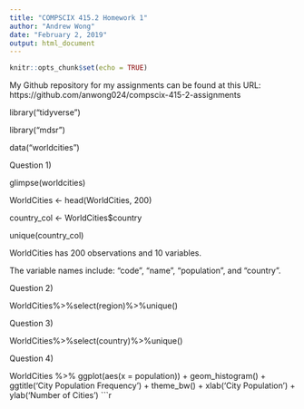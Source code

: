 ```yaml
---
title: "COMPSCIX 415.2 Homework 1"
author: "Andrew Wong"
date: "February 2, 2019"
output: html_document
---
```


```r
knitr::opts_chunk$set(echo = TRUE)
```
My Github repository for my assignments can be found at this URL: https://github.com/anwong024/compscix-415-2-assignments

library("tidyverse")

library("mdsr")

data("worldcities")

Question 1)

glimpse(worldcities)

WorldCities <- head(WorldCities, 200)

country_col <- WorldCities$country

unique(country_col)

WorldCities has 200 observations and 10 variables.

The variable names include: "code", "name", "population", and "country".


Question 2)

WorldCities%>%select(region)%>%unique()

Question 3)

WorldCities%>%select(country)%>%unique()

Question 4)

WorldCities %>% ggplot(aes(x = population)) + geom_histogram() + ggtitle('City Population Frequency') + theme_bw() + xlab('City Population') + ylab('Number of Cities')
```r